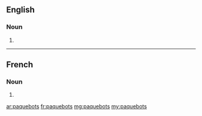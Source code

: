 ==English==

===Noun===
{{head|en|plural}}

# {{plural of|paquebot|lang=en}}

----

==French==

===Noun===
{{head|fr|plural|g=m}}

# {{plural of|paquebot|lang=fr}}

[[ar:paquebots]]
[[fr:paquebots]]
[[mg:paquebots]]
[[my:paquebots]]